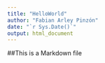 ```yaml
---
title: "HelloWorld"
author: "Fabian Arley Pinzón"
date: "`r Sys.Date()`"
output: html_document
---
```


##This is a Markdown file
